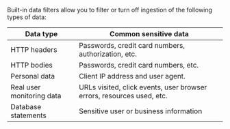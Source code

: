 

Built-in data filters allow you to filter or turn off ingestion of the following types of data:

| Data type | Common sensitive data |
|---|---|
| <DocLink id="serverlessObservabilityApmDataSecurity" section="http-headers">HTTP headers</DocLink> | Passwords, credit card numbers, authorization, etc. |
| <DocLink id="serverlessObservabilityApmDataSecurity" section="http-bodies">HTTP bodies</DocLink> | Passwords, credit card numbers, etc. |
| <DocLink id="serverlessObservabilityApmDataSecurity" section="personal-data">Personal data</DocLink> | Client IP address and user agent. |
| <DocLink id="serverlessObservabilityApmDataSecurity" section="real-user-monitoring-data">Real user monitoring data</DocLink> | URLs visited, click events, user browser errors, resources used, etc. |
| <DocLink id="serverlessObservabilityApmDataSecurity" section="database-statements">Database statements</DocLink> | Sensitive user or business information |